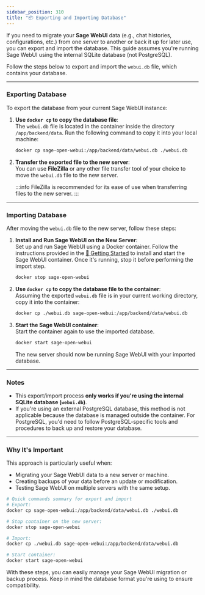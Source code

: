```yaml
---
sidebar_position: 310 
title: "📦 Exporting and Importing Database"
---
```



If you need to migrate your **Sage WebUI** data (e.g., chat histories, configurations, etc.) from one server to another or back it up for later use, you can export and import the database. This guide assumes you're running Sage WebUI using the internal SQLite database (not PostgreSQL).

Follow the steps below to export and import the `webui.db` file, which contains your database.

---

### Exporting Database

To export the database from your current Sage WebUI instance:

1. **Use `docker cp` to copy the database file**:  
   The `webui.db` file is located in the container inside the directory `/app/backend/data`. Run the following command to copy it into your local machine:  
   ```bash
   docker cp sage-open-webui:/app/backend/data/webui.db ./webui.db
   ```

2. **Transfer the exported file to the new server**:  
   You can use **FileZilla** or any other file transfer tool of your choice to move the `webui.db` file to the new server.

   :::info
   FileZilla is recommended for its ease of use when transferring files to the new server.
   :::

---

### Importing Database

After moving the `webui.db` file to the new server, follow these steps:

1. **Install and Run Sage WebUI on the New Server**:  
   Set up and run Sage WebUI using a Docker container. Follow the instructions provided in the [🚀 Getting Started](/getting-started) to install and start the Sage WebUI container. Once it's running, stop it before performing the import step.
   ```bash
   docker stop sage-open-webui
   ```

2. **Use `docker cp` to copy the database file to the container**:  
   Assuming the exported `webui.db` file is in your current working directory, copy it into the container:
   ```bash
   docker cp ./webui.db sage-open-webui:/app/backend/data/webui.db
   ```

3. **Start the Sage WebUI container**:  
   Start the container again to use the imported database.
   ```bash
   docker start sage-open-webui
   ```

   The new server should now be running Sage WebUI with your imported database.

---

### Notes

- This export/import process **only works if you're using the internal SQLite database (`webui.db`)**.
- If you're using an external PostgreSQL database, this method is not applicable because the database is managed outside the container. For PostgreSQL, you'd need to follow PostgreSQL-specific tools and procedures to back up and restore your database.

---

### Why It's Important

This approach is particularly useful when:

- Migrating your Sage WebUI data to a new server or machine.
- Creating backups of your data before an update or modification.
- Testing Sage WebUI on multiple servers with the same setup.

```bash
# Quick commands summary for export and import
# Export:
docker cp sage-open-webui:/app/backend/data/webui.db ./webui.db

# Stop container on the new server:
docker stop sage-open-webui

# Import:
docker cp ./webui.db sage-open-webui:/app/backend/data/webui.db

# Start container:
docker start sage-open-webui
```

With these steps, you can easily manage your Sage WebUI migration or backup process. Keep in mind the database format you're using to ensure compatibility.
